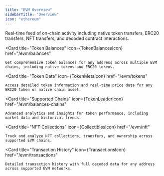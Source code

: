 ```yaml
---
title: "EVM Overview"
sidebarTitle: "Overview"
icon: "ethereum"
---
```



<CardGroup cols={3}>
  <Card
    title="Activity"
    icon={ActivityIcon}
    href="/evm/activity"
  >
    Real-time feed of on-chain activity including native token transfers, ERC20 transfers, NFT transfers, and decoded contract interactions.
  </Card>
  
  <Card
    title="Token Balances"
    icon={TokenBalancesIcon}
    href="/evm/balances"
  >
    Get comprehensive token balances for any address across multiple EVM chains, including native tokens and ERC20 tokens.
  </Card>

  <Card
    title="Token Data"
    icon={TokenMetaIcon}
    href="/evm/tokens"
  >
    Access detailed token information and real-time price data for any ERC20 token or native chain asset.
  </Card>

  <Card
    title="Supported Chains"
    icon={TokenLeaderIcon}
    href="/evm/balances-chains"
  >
    Advanced analytics and insights for token performance, including market data and historical trends.
  </Card>

  <Card
    title="NFT Collections"
    icon={CollectiblesIcon}
    href="/evm/nft"
  >
    Track and analyze NFT collections, transfers, and ownership across supported EVM chains.
  </Card>

  <Card
    title="Transaction History"
    icon={TransactionsIcon}
    href="/evm/transactions"
  >
    Detailed transaction history with full decoded data for any address across supported EVM networks.
  </Card>
</CardGroup>